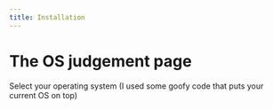 ```yaml
---
title: Installation
---
```



# The OS judgement page

Select your operating system 
(I used some goofy code that puts your current OS on top)

<Bleed>
  <SelectOs />
</Bleed>
